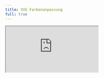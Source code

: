 ```yaml
---
title: SVG Farbenanpassung
full: true
---
```


<iframe
  src="https://codesandbox.io/s/friendly-voice-3929ow?file=/pages/index.js"
  style={{
    width: '100%',
    height: '100%',
    border: 0,
    overflow: 'hidden',
    background: 'rgb(21, 21, 21)'
  }}
  title="Portfolio-Animation | SVG Farbenanpassung"
  allow="accelerometer; ambient-light-sensor; camera; encrypted-media; geolocation; gyroscope; hid; microphone; midi; payment; usb; vr; xr-spatial-tracking"
  sandbox="allow-autoplay allow-forms allow-modals allow-popups allow-presentation allow-same-origin allow-scripts"
/>
